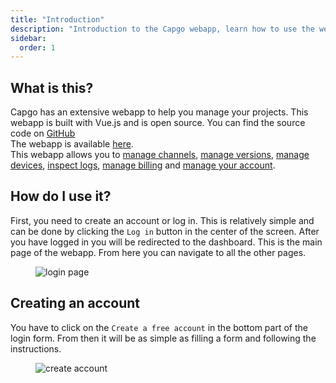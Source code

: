 ```yaml
---
title: "Introduction"
description: "Introduction to the Capgo webapp, learn how to use the web app of Capgo, to manage your updates and understand what happen with it"
sidebar:
  order: 1
---
```


## What is this?

Capgo has an extensive webapp to help you manage your projects. This webapp is built with Vue.js and is open source. You can find the source code on [GitHub](https://github.com/Cap-go/capgo/tree/main/src/) \
The webapp is available [here](https://web.capgo.app/). \
This webapp allows you to [manage channels](/docs/webapp/channels/), [manage versions](/docs/webapp/bundles/), [manage devices](/docs/webapp/devices/), [inspect logs](/docs/webapp/logs/), [manage billing](/docs/webapp/settings/) and [manage your account](/docs/webapp/settings/).

## How do I use it?

First, you need to create an account or log in. This is relatively simple and can be done by clicking the `Log in` button in the center of the screen. After you have logged in you will be redirected to the dashboard. This is the main page of the webapp. From here you can navigate to all the other pages.

<figure><img src="/login.webp" alt="login page" /><figcaption></figcaption></figure>

## Creating an account

You have to click on the `Create a free account` in the bottom part of the login form. From then it will be as simple as filling a form and following the instructions.

<figure><img src="/create-account.webp" alt="create account" /><figcaption></figcaption></figure>
